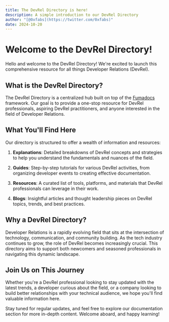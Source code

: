 ```yaml
---
title: The DevRel Directory is here!
description: A simple introduction to our DevRel Directory
author: "[@0xfabs](https://twitter.com/0xfabs)"
date: 2024-10-20
---
```



# Welcome to the DevRel Directory!

Hello and welcome to the DevRel Directory! We're excited to launch this comprehensive resource for all things Developer Relations (DevRel).

## What is the DevRel Directory?

The DevRel Directory is a centralized hub built on top of the [Fumadocs](https://github.com/fuma-nama/fumadocs) framework. Our goal is to provide a one-stop resource for DevRel professionals, aspiring DevRel practitioners, and anyone interested in the field of Developer Relations.

## What You'll Find Here

Our directory is structured to offer a wealth of information and resources:

1. **Explanations**: Detailed breakdowns of DevRel concepts and strategies to help you understand the fundamentals and nuances of the field.

2. **Guides**: Step-by-step tutorials for various DevRel activities, from organizing developer events to creating effective documentation.

3. **Resources**: A curated list of tools, platforms, and materials that DevRel professionals can leverage in their work.

4. **Blogs**: Insightful articles and thought leadership pieces on DevRel topics, trends, and best practices.

## Why a DevRel Directory?

Developer Relations is a rapidly evolving field that sits at the intersection of technology, communication, and community building. As the tech industry continues to grow, the role of DevRel becomes increasingly crucial. This directory aims to support both newcomers and seasoned professionals in navigating this dynamic landscape.

## Join Us on This Journey

Whether you're a DevRel professional looking to stay updated with the latest trends, a developer curious about the field, or a company looking to build better relationships with your technical audience, we hope you'll find valuable information here.

Stay tuned for regular updates, and feel free to explore our documentation section for more in-depth content. Welcome aboard, and happy learning!

